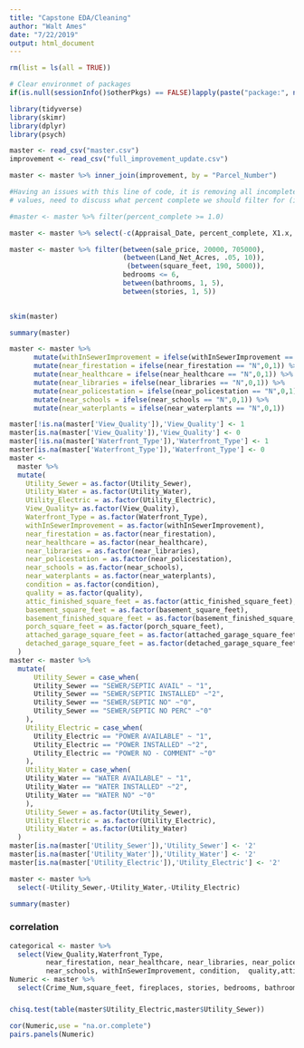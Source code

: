 ```yaml
---
title: "Capstone EDA/Cleaning"
author: "Walt Ames"
date: "7/22/2019"
output: html_document
---
```



```r

rm(list = ls(all = TRUE)) 

# Clear environmet of packages
if(is.null(sessionInfo()$otherPkgs) == FALSE)lapply(paste("package:", names(sessionInfo()$otherPkgs), sep=""), detach, character.only = TRUE, unload = TRUE)
```

```r
library(tidyverse)
library(skimr)
library(dplyr)
library(psych)
```

```r
master <- read_csv("master.csv")
improvement <- read_csv("full_improvement_update.csv")
```

```r
master <- master %>% inner_join(improvement, by = "Parcel_Number")
```


```r
#Having an issues with this line of code, it is removing all incomplete buildings but alsoo 1 vs 1.0 so we are losing some
# values, need to discuss what percent complete we should filter for (if any) as incomplete buildings can be sold during #construction process.  Curious what everyone thinks.  - Walt

#master <- master %>% filter(percent_complete >= 1.0)
```

```r
master <- master %>% select(-c(Appraisal_Date, percent_complete, X1.x, X1.y, row_num))
```

```r
master <- master %>% filter(between(sale_price, 20000, 705000),
                            (between(Land_Net_Acres, .05, 10)),
                             (between(square_feet, 190, 5000)),
                            bedrooms <= 6,
                            between(bathrooms, 1, 5),
                            between(stories, 1, 5))
                          
```


```r
skim(master)
```

```r
summary(master)
```

```r
master <- master %>%
      mutate(withInSewerImprovement = ifelse(withInSewerImprovement == "N",0,1)) %>%
      mutate(near_firestation = ifelse(near_firestation == "N",0,1)) %>%
      mutate(near_healthcare = ifelse(near_healthcare == "N",0,1)) %>%
      mutate(near_libraries = ifelse(near_libraries == "N",0,1)) %>%
      mutate(near_policestation = ifelse(near_policestation == "N",0,1)) %>%
      mutate(near_schools = ifelse(near_schools == "N",0,1)) %>%
      mutate(near_waterplants = ifelse(near_waterplants == "N",0,1))
```



```r
master[!is.na(master['View_Quality']),'View_Quality'] <- 1
master[is.na(master['View_Quality']),'View_Quality'] <- 0
master[!is.na(master['Waterfront_Type']),'Waterfront_Type'] <- 1
master[is.na(master['Waterfront_Type']),'Waterfront_Type'] <- 0
master <- 
  master %>%
  mutate(
    Utility_Sewer = as.factor(Utility_Sewer),
    Utility_Water = as.factor(Utility_Water),
    Utility_Electric = as.factor(Utility_Electric),
    View_Quality= as.factor(View_Quality),
    Waterfront_Type = as.factor(Waterfront_Type),
    withInSewerImprovement = as.factor(withInSewerImprovement),
    near_firestation = as.factor(near_firestation),
    near_healthcare = as.factor(near_healthcare),
    near_libraries = as.factor(near_libraries),
    near_policestation = as.factor(near_policestation),
    near_schools = as.factor(near_schools),
    near_waterplants = as.factor(near_waterplants),
    condition = as.factor(condition),
    quality = as.factor(quality),
    attic_finished_square_feet = as.factor(attic_finished_square_feet),
    basement_square_feet = as.factor(basement_square_feet),
    basement_finished_square_feet = as.factor(basement_finished_square_feet),
    porch_square_feet = as.factor(porch_square_feet),
    attached_garage_square_feet = as.factor(attached_garage_square_feet),
    detached_garage_square_feet = as.factor(detached_garage_square_feet)
  )
master <- master %>%
  mutate(
      Utility_Sewer = case_when(
      Utility_Sewer == "SEWER/SEPTIC AVAIL" ~ "1",
      Utility_Sewer == "SEWER/SEPTIC INSTALLED" ~"2",
      Utility_Sewer == "SEWER/SEPTIC NO" ~"0",
      Utility_Sewer == "SEWER/SEPTIC NO PERC" ~"0"
    ),
    Utility_Electric = case_when(
      Utility_Electric == "POWER AVAILABLE" ~ "1",
      Utility_Electric == "POWER INSTALLED" ~"2",
      Utility_Electric == "POWER NO - COMMENT" ~"0"
    ),
    Utility_Water = case_when(
    Utility_Water == "WATER AVAILABLE" ~ "1",
    Utility_Water == "WATER INSTALLED" ~"2",
    Utility_Water == "WATER NO" ~"0"
    ),
    Utility_Sewer = as.factor(Utility_Sewer),
    Utility_Electric = as.factor(Utility_Electric),
    Utility_Water = as.factor(Utility_Water)
  )
master[is.na(master['Utility_Sewer']),'Utility_Sewer'] <- '2'
master[is.na(master['Utility_Water']),'Utility_Water'] <- '2'
master[is.na(master['Utility_Electric']),'Utility_Electric'] <- '2'
```

```r
master <- master %>%
  select(-Utility_Sewer,-Utility_Water,-Utility_Electric)
```

```r
summary(master)
```
### correlation 

```r

categorical <- master %>%
  select(View_Quality,Waterfront_Type, 
         near_firestation, near_healthcare, near_libraries, near_policestation, near_waterplants,
         near_schools, withInSewerImprovement, condition,  quality,attic_finished_square_feet,basement_square_feet,porch_square_feet,attached_garage_square_feet,detached_garage_square_feet)
Numeric <- master %>%
  select(Crime_Num,square_feet, fireplaces, stories, bedrooms, bathrooms,year_built, sale_price)
```

### 
```r
chisq.test(table(master$Utility_Electric,master$Utility_Sewer))
```

```r

cor(Numeric,use = "na.or.complete")
pairs.panels(Numeric)
```
